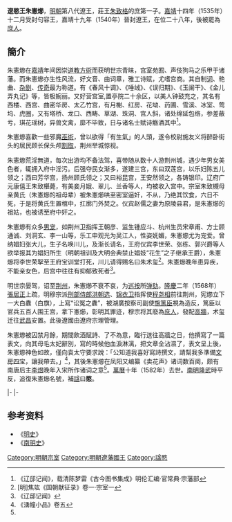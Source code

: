 {{CJK-New-Char|3E05}}
'''遼愍王朱憲㸅'''{{BD|1526年||1582年|catIdx=Z}}，[[明朝|明朝]]第八代遼王，莊王[[朱致格|朱致格]]的庶第一子。[[嘉靖|嘉靖]]十四年（1535年）十二月受封句容王，嘉靖十九年（1540年）晉封遼王，在位二十八年，後被罷為[[庶人|庶人]]。

==簡介==
朱憲㸅在[[嘉靖|嘉靖]]年间因崇[[道教|道教]][[方術|方術]]而获明世宗青睐，宫室苑囿、声伎狗马之乐甲于诸藩。而朱憲㸅亦生性风流，好文音、曲词章，雅工诗赋，尤嗜宫商。其自制[[词|词]]、艳曲、[[杂剧|杂剧]]、[[传奇|传奇]]最为称道。有《春风十调》、《唾绒》、《误归期》、《玉阑干》、《金儿弄丸记》等，皆极婉丽。又好营宫室,置亭院二十余区，以美人钟鼓充之，其名有西楼、西宫、曲密华房、太乙竹宫，有月榭、红房、花坳、药圃、雪溪、冰室、莺坞、虎圈，又有塔桥、龙口、西畴、草湖、珠洞、宫人斜，诸处绵延包络，参差蔽亏，琪花瑶树，异兽文禽，靡不毕致，日与诸名士赋诗觞酒其中<ref>《辽邸记闻》，载清陈梦雷《古今图书集成》明伦汇编·官常典·宗藩部</ref>。

朱憲㸅喜歡一些邪魔[[巫術|巫術]]，曾以欲得「有生氣」的人頭，遂令校尉施友义将醉卧街头的居民顾长保头颅[[獵首|割取]]，荆州举城惊视。

朱憲㸅荒淫無道，每次出游均不备法驾，喜带随从数十人游荆州城，遇少年男女美色者，辄拥入府中淫污。后强夺民女渐多，遂建三宫，东曰双莲宫，以乐妇陈五儿领之；西曰芳华宫，扬州顾氏领之；又曰裕昆宫，王安然领之，各铸银印。辽府广元康僖王朱致椹薨，有美妾月娥、翠儿、兰香等人，均被收入宫中。宗室朱致槻母亲黄氏（朱憲㸅的祖母辈）被朱憲㸅哄至密室逼奸，不从，乃绝其饮食，六日不死，于是将黄氏生置棺中，扛廓门外焚之。仪宾赵儒之妻为原陵县君，是朱憲㸅的祖姑，也被诱至府中奸之。

朱憲㸅有众多[[男宠|男宠]]，如荆州卫指挥王朝彦、监生锺应斗、杭州生员宋章甫、方士顾通诚、刘洞玄、李一山等，乐工申观光为吴江人，性姿妩媚，朱憲㸅尤为宠爱。曾纳娼妇张大儿，生子名唤川儿，及渐长请名，王府仪宾李世荣、张栋、郭兴爵等人欲举报其为娼妇所生（明朝祖训及大明会典禁止娼妓“花生”之子继承王爵），朱憲㸅将李世荣挐至王府宝训堂打死，川儿请得赐名曰朱术玺<ref>[明]焦竑《国朝献征录》卷一·宗室一</ref>。朱憲㸅晚年患异疾，不能亲女色，后宫中往往有抑郁致死者<ref name="#1">《辽邸记闻》</ref>。

明世宗晏驾，诏至[[荆州|荆州]]，朱憲㸅不衰不哀，为[[巡按|巡按]]所[[弹劾|弹劾]]。[[隆庆_(明朝)|隆慶]]二年（1568年）[[張居正|張居正]]上疏，明穆宗派[[刑部侍郎|刑部侍郎]][[洪朝选|洪朝选]]、[[锦衣卫|锦衣卫]]指挥使[[程尧相|程尧相]]前往荆州，宪㸅立下一大白纛（白旗），上寫“讼冤之纛”，被湖廣按察司副使[[施篤臣|施篤臣]]視為造反，篤臣以官兵五百人围王宫，拿下憲㸅，彰明其罪迹，穆宗将其廢為[[庶人|庶人]]，發配[[高牆|高牆]]，术玺迁往[[武昌|武昌]]安置。此後遼國由遼府宗理管理。

朱憲㸅被囚禁月餘，期間飲酒賦詩、了不為意，臨行送往高牆之日，他撰寫了一篇表文，向其母毛太妃辭別，寫的時候他血淚淋漓，把文章全沾濕了，表文呈上後，朱憲㸅神色如故，僅向袁太守要求說：「公知道我喜好寫詩撰文，請幫我多準備[[文房四宝|文房四宝]]，讓我帶去。」<ref>《湧幢小品》卷五</ref>，其後朱憲㸅在凤阳又编纂《卖花声》诸词数百阕，颇有南唐后主[[李煜|李煜]]晚年入宋所作诸词之意<ref name="#1"/>。[[萬曆|萬曆]]十年（1582年）去世。[[南明|南明]][[隆武|隆武]]時平反，追復朱憲㸅名號，補[[諡|諡]]曰'''愍'''。

{{s-start}}
{{s-none|無|[[明朝|明政府]]封之}}
{{s-ttl|title=[[明朝藩王列表_(遼王系)#句容國|明句容國國王]]|years=1535年－1540年}}
{{s-none|無|襲封遼國，封國廢除}}
|-
{{s-before|rows=2|父莊王[[朱致格|朱致格]]}}
{{s-title|rows=2|[[明朝藩王列表_(遼王系)|明遼國國王]]|1540年－1568年}}
{{s-vacant|奪爵，封國撤除|next=靖王[[朱術雅|朱術雅]]}}
|-
{{s-after|堂堂弟[[朱憲爀|朱憲爀]]|遼府[[宗理|宗理]]}}
{{end}}

==参考资料==
{{reflist}}
*《[[明史|明史]]》
*《[[南明史_(錢海岳)|南明史]]》

[[Category:明朝宗室|Category:明朝宗室]]
[[Category:明朝遼藩國王|Category:明朝遼藩國王]]
[[Category:諡愍|Category:諡愍]]